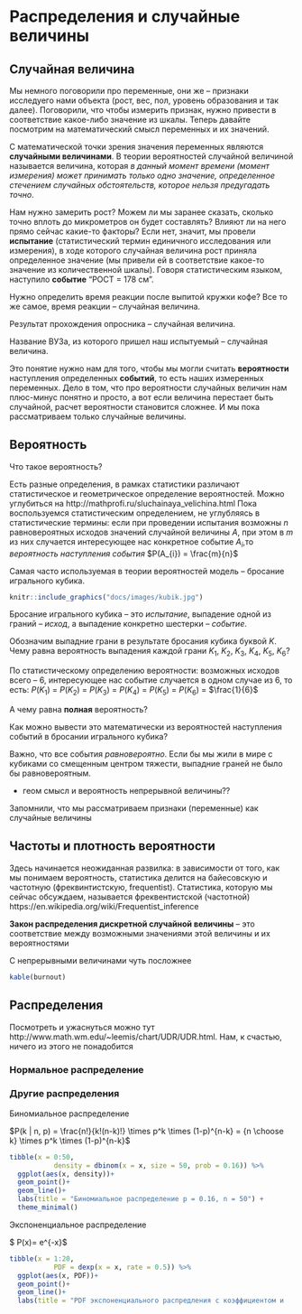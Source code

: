 # Распределения и случайные величины 

## Случайная величина

Мы немного поговорили про переменные, они же -- признаки исследуего нами объекта (рост, вес, пол, уровень образования и так далее). Поговорили, что чтобы измерить признак, нужно привести в соответствие какое-либо значение из шкалы. Теперь давайте посмотрим на математический смысл переменных и их значений.

С математической точки зрения значения переменных являются **случайными величинами**. В теории вероятностей случайной величиной называется величина, которая *в данный момент времени (момент измерения) может принимать только одно значение, определенное стечением случайных обстоятельств,  которое нельзя предугадать точно*.

Нам нужно замерить рост? Можем ли мы заранее сказать, сколько точно вплоть до микрометров он будет составлять? Влияют ли на него прямо сейчас какие-то факторы? Если нет, значит, мы провели **испытание** (статистический термин единичного исследования или измерения), в ходе которого случайная величина рост приняла определенное значение (мы привели ей в соответствие какое-то значение из количественной шкалы). Говоря статистическим языком, наступило **событие** "РОСТ = 178 см".

Нужно определить время реакции после выпитой кружки кофе? Все то же самое, время реакции -- случайная величина.

Результат прохождения опросника -- случайная величина.

Название ВУЗа, из которого пришел наш испытуемый -- случайная величина.

Это понятие нужно нам для того, чтобы мы могли считать **вероятности** наступления определенных **событий**, то есть наших измеренных переменных. Дело в том, что про вероятности случайных величин нам плюс-минус понятно и просто, а вот если величина перестает быть случайной, расчет вероятности становится сложнее. И мы пока рассматриваем только случайные величины.

## Вероятность

Что такое вероятность?

Есть разные определения, в рамках статистики различают статистическое и геометрическое определение вероятностей. Можно углубиться на http://mathprofi.ru/sluchainaya_velichina.html Пока воспользуемся статистическим определением, не углубляясь в статистические термины: если при проведении испытания возможны $n$ равновероятных исходов значений случайной величины $A$, при этом в $m$ из них случается интересующее нас конкретное событие $A_{i}$,то *вероятность наступления события* $P(A_{i}) = \frac{m}{n}$ 

Самая часто используемая в теории вероятностей модель -- бросание игрального кубика. 

```r
knitr::include_graphics("docs/images/kubik.jpg")
```
<p align="center"> </p>

Бросание игрального кубика -- это *испытание*, выпадение одной из граний -- *исход*, а выпадение конкретно шестерки -- *событие*.

Обозначим выпадние грани в результате бросания кубика буквой $K$. Чему равна вероятность выпадения каждой грани $K_{1}$, $K_{2}$, $K_{3}$, $K_{4}$, $K_{5}$, $K_{6}$?

По статистическому определению вероятности: возможных исходов всего -- 6, интересующее нас событие случается в одном случае из 6, то есть:
$P(K_{1})$ = $P(K_{2})$ = $P(K_{3})$ = $P(K_{4})$ = $P(K_{5})$ = $P(K_{6})$ = $\frac{1}{6}$

А чему равна **полная** вероятность?

Как можно вывести это математически из вероятностей наступления событий в бросании игрального кубика?


Важно, что все события *равновероятно*. Если бы мы жили в мире с кубиками со смещенным центром тяжести, выпадние граней не было бы равновероятным. 


- геом смысл и вероятность непрерывной величины??



Запомнили, что мы рассматриваем признаки (переменные) как случайные величины

## Частоты и плотность вероятности

Здесь начинается неожиданная развилка: в зависимости от того, как мы понимаем вероятность, статистика делится на байесовскую и частотную (фреквинтистскую, frequentist). Статистика, которую мы сейчас обсуждаем, называется фреквентистской (частотной) https://en.wikipedia.org/wiki/Frequentist_inference

**Закон распределения дискретной случайной величины** – это соответствие между возможными значениями этой величины и их вероятностями

С непрерывными величинами чуть посложнее



```r
kable(burnout)
```


## Распределения



Посмотреть и ужаснуться можно тут http://www.math.wm.edu/~leemis/chart/UDR/UDR.html. Нам, к счастью, ничего из этого не понадобится


### Нормальное распределение

### Другие распределения

Биномиальное распределение

$P(k | n, p) = \frac{n!}{k!(n-k)!} \times p^k \times (1-p)^{n-k} =  {n \choose k} \times p^k \times (1-p)^{n-k}$

```r
tibble(x = 0:50,
           density = dbinom(x = x, size = 50, prob = 0.16)) %>% 
  ggplot(aes(x, density))+
  geom_point()+
  geom_line()+
  labs(title = "Биномиальное распределение p = 0.16, n = 50") +
  theme_minimal()
```

Экспоненциальное распределение

$ P(x)= \lambda \times e^{-\lambda x}$

```r
tibble(x = 1:20,
           PDF = dexp(x = x, rate = 0.5)) %>% 
  ggplot(aes(x, PDF))+
  geom_point()+
  geom_line()+
  labs(title = "PDF экспоненциального распредления с коэффициентом и
```





